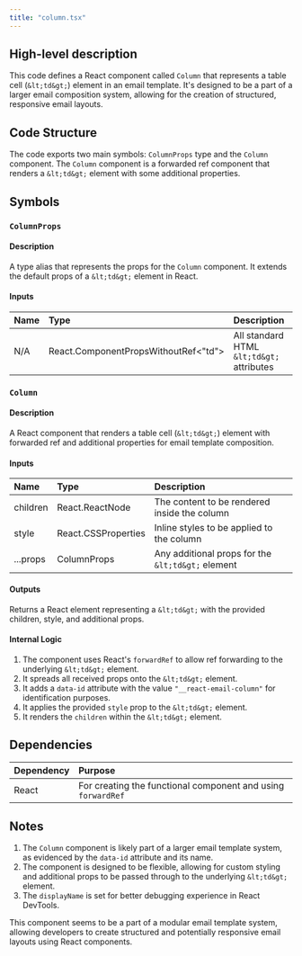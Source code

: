 ```yaml
---
title: "column.tsx"
---
```


## High-level description
This code defines a React component called `Column` that represents a table cell (`&lt;td&gt;`) element in an email template. It's designed to be a part of a larger email composition system, allowing for the creation of structured, responsive email layouts.

## Code Structure
The code exports two main symbols: `ColumnProps` type and the `Column` component. The `Column` component is a forwarded ref component that renders a `&lt;td&gt;` element with some additional properties.

## Symbols

### `ColumnProps`
#### Description
A type alias that represents the props for the `Column` component. It extends the default props of a `&lt;td&gt;` element in React.

#### Inputs
| Name | Type | Description |
|:-----|:-----|:------------|
| N/A | React.ComponentPropsWithoutRef&lt;"td"&gt; | All standard HTML `&lt;td&gt;` attributes |

### `Column`
#### Description
A React component that renders a table cell (`&lt;td&gt;`) element with forwarded ref and additional properties for email template composition.

#### Inputs
| Name | Type | Description |
|:-----|:-----|:------------|
| children | React.ReactNode | The content to be rendered inside the column |
| style | React.CSSProperties | Inline styles to be applied to the column |
| ...props | ColumnProps | Any additional props for the `&lt;td&gt;` element |

#### Outputs
Returns a React element representing a `&lt;td&gt;` with the provided children, style, and additional props.

#### Internal Logic
1. The component uses React's `forwardRef` to allow ref forwarding to the underlying `&lt;td&gt;` element.
2. It spreads all received props onto the `&lt;td&gt;` element.
3. It adds a `data-id` attribute with the value `"__react-email-column"` for identification purposes.
4. It applies the provided `style` prop to the `&lt;td&gt;` element.
5. It renders the `children` within the `&lt;td&gt;` element.

## Dependencies
| Dependency | Purpose |
|:-----------|:--------|
| React | For creating the functional component and using `forwardRef` |

## Notes
1. The `Column` component is likely part of a larger email template system, as evidenced by the `data-id` attribute and its name.
2. The component is designed to be flexible, allowing for custom styling and additional props to be passed through to the underlying `&lt;td&gt;` element.
3. The `displayName` is set for better debugging experience in React DevTools.

This component seems to be a part of a modular email template system, allowing developers to create structured and potentially responsive email layouts using React components.